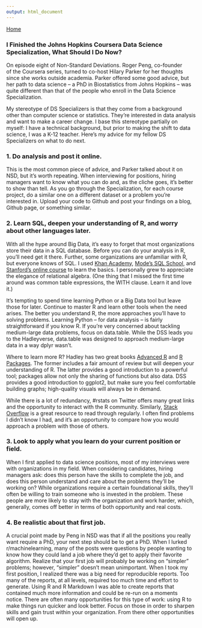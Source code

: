 ```yaml
---
output: html_document
---
```

[Home](https://peterwsetter.github.io)

### I Finished the Johns Hopkins Coursera Data Science Specialization, What Should I Do Now?

On episode eight of Non-Standard Deviations. Roger Peng,  co-founder of the Coursera series, turned to co-host Hilary Parker for her thoughts since she works outside academia. Parker offered some good advice, but her path to data science -- a PhD in Biostatistics from Johns Hopkins -- was quite different than that of the people who enroll in the Data Science Specialization.

My stereotype of DS Specializers is that they come from a background other than computer science or statistics. They're interested in data analysis and want to make a career change. I base this stereotype partially on myself: I have a technical background, but prior to making the shift to data science, I was a K-12 teacher. Here's my advice for my fellow DS Specializers on what to do next.

### 1. Do analysis and post it online.

This is the most common piece of advice, and Parker talked about it on NSD, but it's worth repeating. When interviewing for positions, hiring managers want to know what you can do and, as the cliche goes, it's better to show than tell. As you go through the Specialization, for each course project, do a similar one on a different dataset or a problem you're interested in. Upload your code to Github and post your findings on a blog, Github page, or something similar. 

### 2. Learn SQL, deepen your understanding of R, and worry about other languages later.

With all the hype around Big Data, it's easy to forget that most organizations store their data in a SQL database. Before you can do your analysis in R, you'll need get it there. Further, some organizations are unfamiliar with R, but everyone knows of SQL. I used [Khan Academy](https://www.khanacademy.org/computing/computer-programming/sql), [Mode's SQL School](https://sqlschool.modeanalytics.com/), and [Stanford's online course](https://lagunita.stanford.edu/courses/DB/SQL/SelfPaced/about) to learn the basics. I personally grew to appreciate the elegance of relational algebra. (One thing that I missed the first time around was common table expressions, the WITH clause. Learn it and love it.)

It's tempting to spend time learning Python or a Big Data tool but leave those for later. Continue to master R and learn other tools when the need arises. The better you understand R, the more approaches you'll have to solving problems. Learning Python -- for data analysis -- is fairly straightforward if you know R. If you're very concerned about tackling medium-large data problems, focus on data.table. While the DSS leads you to the Hadleyverse, data.table was designed to approach medium-large data in a way dplyr wasn't.

Where to learn more R? Hadley has two great books [Advanced R](http://adv-r.had.co.nz/) and [R Packages](http://r-pkgs.had.co.nz/). The former includes a fair amount of review but will deepen your understanding of R. The latter provides a good introduction to a powerful tool; packages allow not only the sharing of functions but also data. DSS provides a good introduction to ggplot2, but make sure you feel comfortable building graphs; high-quality visuals will always be in demand.

While there is a lot of redundancy, #rstats on Twitter offers many great links and the opportunity to interact with the R community. Similarly, [Stack Overflow](stackoverflow.com/questions/tagged/r) is a great resource to read through regularly. I often find problems I didn't know I had, and it's an opportunity to compare how you would approach a problem with those of others.

### 3. Look to apply what you learn do your current position or field.

When I first applied to data science positions, most of my interviews were with organizations in my field. When considering candidates, hiring managers ask: does this person have the skills to complete the job, and does this person understand and care about the problems they'll be working on? While organizations require a certain foundational skills, they'll often be willing to train someone who is invested in the problem. These people are more likely to stay with the organization and work harder, which, generally, comes off better in terms of both opportunity and real costs.

### 4. Be realistic about that first job.

A crucial point made by Peng in NSD was that if all the positions you really want require a PhD, your next step should be to get a PhD. When I lurked r/machinelearning, many of the posts were questions by people wanting to know how they could land a job where they'd get to apply their favorite algorithm. Realize that your first job will probably be working on "simpler" problems; however, "simpler" doesn't mean  unimportant. When I took my first position, I realized there was a big need for reproducible reports. Too many of the reports, at all levels, required too much time and effort to generate. Using R and R Markdown I was able to create reports that contained much more information and could be re-run on a moments notice.  There are often many opportunities for this type of work: using R to make things run quicker and look better. Focus on those in order to sharpen skills and gain trust within your organization. From there other opportunities will open up.